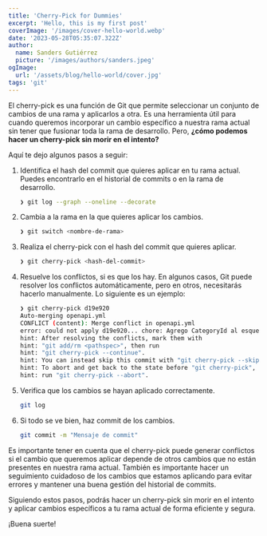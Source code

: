 ```yaml
---
title: 'Cherry-Pick for Dummies'
excerpt: 'Hello, this is my first post'
coverImage: '/images/cover-hello-world.webp'
date: '2023-05-28T05:35:07.322Z'
author:
  name: Sanders Gutiérrez
  picture: '/images/authors/sanders.jpeg'
ogImage:
  url: '/assets/blog/hello-world/cover.jpg'
tags: 'git'
---
```


El cherry-pick es una función de Git que permite seleccionar un conjunto de cambios de una rama y aplicarlos a otra. Es una herramienta útil para cuando queremos incorporar un cambio específico a nuestra rama actual sin tener que fusionar toda la rama de desarrollo. Pero, **¿cómo podemos hacer un cherry-pick sin morir en el intento?**

Aquí te dejo algunos pasos a seguir:

1. Identifica el hash del commit que quieres aplicar en tu rama actual. Puedes encontrarlo en el historial de commits o en la rama de desarrollo.

   ```bash
   ❯ git log --graph --oneline --decorate
   ```

2. Cambia a la rama en la que quieres aplicar los cambios.

   ```bash
   ❯ git switch <nombre-de-rama>
   ```

3. Realiza el cherry-pick con el hash del commit que quieres aplicar.

   ```bash
   ❯ git cherry-pick <hash-del-commit>
   ```

4. Resuelve los conflictos, si es que los hay. En algunos casos, Git puede resolver los conflictos automáticamente, pero en otros, necesitarás hacerlo manualmente. Lo siguiente es un ejemplo:

   ```bash
   ❯ git cherry-pick d19e920
   Auto-merging openapi.yml
   CONFLICT (content): Merge conflict in openapi.yml
   error: could not apply d19e920... chore: Agrego CategoryId al esquema de la API.
   hint: After resolving the conflicts, mark them with
   hint: "git add/rm <pathspec>", then run
   hint: "git cherry-pick --continue".
   hint: You can instead skip this commit with "git cherry-pick --skip".
   hint: To abort and get back to the state before "git cherry-pick",
   hint: run "git cherry-pick --abort".
   ```

5. Verifica que los cambios se hayan aplicado correctamente.

   ```bash
   git log
   ```

6. Si todo se ve bien, haz commit de los cambios.

   ```bash
   git commit -m "Mensaje de commit"
   ```

Es importante tener en cuenta que el cherry-pick puede generar conflictos si el cambio que queremos aplicar depende de otros cambios que no están presentes en nuestra rama actual. También es importante hacer un seguimiento cuidadoso de los cambios que estamos aplicando para evitar errores y mantener una buena gestión del historial de commits.

Siguiendo estos pasos, podrás hacer un cherry-pick sin morir en el intento y aplicar cambios específicos a tu rama actual de forma eficiente y segura.

¡Buena suerte!
